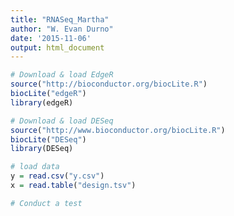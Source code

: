 ```yaml
---
title: "RNASeq_Martha"
author: "W. Evan Durno"
date: '2015-11-06'
output: html_document
---
```


```r
# Download & load EdgeR 
source("http://bioconductor.org/biocLite.R")
biocLite("edgeR")
library(edgeR)

# Download & load DESeq 
source("http://www.bioconductor.org/biocLite.R")
biocLite("DESeq")
library(DESeq)

# load data 
y = read.csv("y.csv") 
x = read.table("design.tsv") 

# Conduct a test 
```
